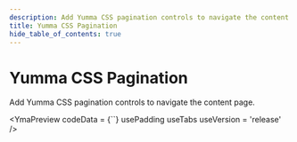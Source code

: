 ```yaml
---
description: Add Yumma CSS pagination controls to navigate the content page.
title: Yumma CSS Pagination
hide_table_of_contents: true
---
```



# Yumma CSS Pagination

Add Yumma CSS pagination controls to navigate the content page.

<YmaPreview
  codeData = {``}
  usePadding
  useTabs
  useVersion = 'release'
/>